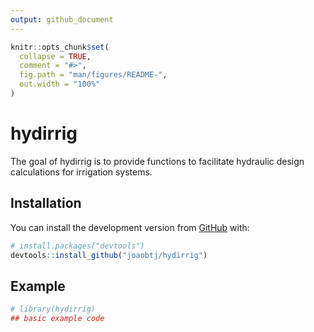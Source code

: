 ```yaml
---
output: github_document
---
```


<!-- README.md is generated from README.Rmd. Please edit that file -->

```r
knitr::opts_chunk$set(
  collapse = TRUE,
  comment = "#>",
  fig.path = "man/figures/README-",
  out.width = "100%"
)
```

# hydirrig

<!-- badges: start -->
<!-- badges: end -->

The goal of hydirrig is to provide functions to facilitate hydraulic design calculations for irrigation systems.

## Installation


You can install the development version from [GitHub](https://github.com/) with:

``` r
# install.packages("devtools")
devtools::install_github("joaobtj/hydirrig")
```
## Example

```r
# library(hydirrig)
## basic example code
```


